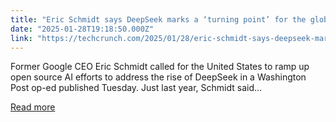 ```yaml
---
title: "Eric Schmidt says DeepSeek marks a ‘turning point’ for the global AI race"
date: "2025-01-28T19:18:50.000Z"
link: "https://techcrunch.com/2025/01/28/eric-schmidt-says-deepseek-marks-a-turning-point-for-the-global-ai-race/"
---
```


Former Google CEO Eric Schmidt called for the United States to ramp up open source AI efforts to address the rise of DeepSeek in a Washington Post op-ed published Tuesday. Just last year, Schmidt said...

[Read more](https://techcrunch.com/2025/01/28/eric-schmidt-says-deepseek-marks-a-turning-point-for-the-global-ai-race/)
